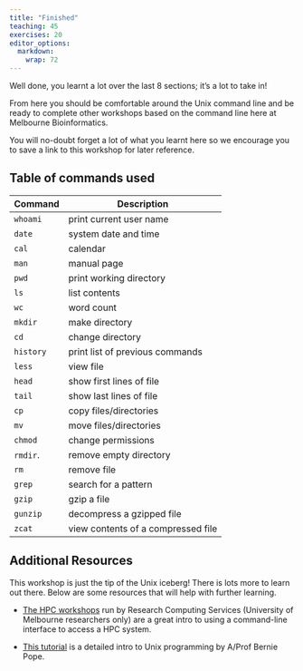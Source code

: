 ```yaml
---
title: "Finished"
teaching: 45
exercises: 20
editor_options: 
  markdown: 
    wrap: 72
---
```



Well done, you learnt a lot over the last 8 sections; it’s a lot to take in!

From here you should be comfortable around the Unix command line and be ready to complete other workshops based on the command line here at Melbourne Bioinformatics.

You will no-doubt forget a lot of what you learnt here so we encourage you to save a link to this workshop for later reference.

## Table of commands used

| **Command** | **Description**                  |
|-------------|----------------------------------|
| `whoami`    | print current user name          |
| `date`      | system date and time             |
| `cal`       | calendar                         |
| `man`       | manual page                      |
| `pwd`       | print working directory          |
| `ls`        | list contents                    |
| `wc`        | word count                       |
| `mkdir`     | make directory                   |
| `cd`        | change directory                 |
| `history`   | print list of previous commands  |
| `less`      | view file                        |
| `head`      | show first lines of file         |
| `tail`      | show last lines of file          |
| `cp`        | copy files/directories           |
| `mv`        | move files/directories           |
| `chmod`     | change permissions               |
| `rmdir`.    | remove empty directory           |
| `rm`        | remove file                      |
| `grep`      | search for a pattern             |
| `gzip`      | gzip a file                      |
| `gunzip`    | decompress a gzipped file        |
| `zcat`      | view contents of a compressed file |

## Additional Resources

This workshop is just the tip of the Unix iceberg! There is lots more to learn out there. Below are some resources that will help with further learning.

- [The HPC workshops](https://www.eventbrite.com.au/o/research-computing-services-10600096884) run by Research Computing Services (University of Melbourne researchers only) are a great intro to using a command-line interface to access a HPC system.

- [This tutorial](https://www.berniepope.id.au/assets/files/intro_to_unix.pdf) is a detailed intro to Unix programming by A/Prof Bernie Pope.

